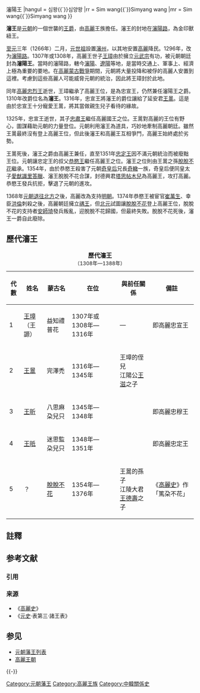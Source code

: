 {{Otheruses|subject=元朝世襲王爵|other=明朝世襲王爵|明朝藩王列表 (瀋王系)}}

{{Infobox Korean name
|image = Map of personal union with Goryeo.png
|caption = 瀋陽王封地的範圍（左上角）
|hanja = 瀋王{{`}}瀋陽王
|hangul = 심왕{{`}}심양왕 
|rr = Sim wang{{`}}Simyang wang
|mr = Sim wang{{`}}Simyang wang
}}

'''瀋王'''是[[元朝|元朝]]的一個世襲的[[王爵|王爵]]，由[[高丽王朝|高麗]]王族擔任。瀋王的封地在[[瀋陽路|瀋陽路]]，為金印獸紐王。

[[至元_(忽必烈)|至元]]三年（1266年）二月，[[元世祖|元世祖]]設置[[瀋州|瀋州]]，以其地安置[[高麗王朝|高麗]]降民。1296年，改为[[沈阳路_(元朝)|瀋陽路]]。1307年或1308年{{NoteTag|《[[元史|元史]]》作大德十一年，即1307年。《[[高麗史|高麗史]]》作忠烈王三十四年，即1308年。}}，高麗王世子[[高麗忠宣王|王璋]]由於擁立[[元武宗|元武宗]]有功，被元朝朝廷封為'''瀋陽王'''。當時的瀋陽路，轄今[[瀋陽市|瀋陽]]、[[遼陽市|遼陽]]等地，是當時交通上、軍事上、經濟上極為重要的要地。在[[高麗蒙古戰爭|高麗蒙古戰爭]]期間，元朝將大量投降和被俘的高麗人安置到這裡。考慮到這些高麗人可能威脅元朝的統治，因此將王璋封於此地。

同年[[高麗忠烈王|高麗忠烈王]]逝世，王璋繼承了高麗王位，是為忠宣王，仍然兼任瀋陽王之爵。1310年改爵位名為'''瀋王'''。1316年，忠宣王將瀋王的爵位讓給了延安君[[王暠_(瀋王)|王暠]]。這是由於忠宣王十分寵愛王暠，將其當做親生兒子看待的緣故。

1325年，忠宣王逝世，其子[[高麗忠肅王|忠肅王]]繼任高麗國王之位。王暠對高麗的王位有野心，圖謀藉助元朝的力量登位。元朝利用瀋王為道具，巧妙地牽制高麗朝廷。雖然王暠最終沒有登上高麗王位，但此後瀋王和高麗王互相爭鬥，高麗王始終處於劣勢。

王暠死後，瀋王之爵由高麗王兼任，直至1351年[[高麗忠定王|忠定王]]因不滿元朝統治而被廢黜王位。元朝讓忠定王的叔父[[高麗恭愍王|恭愍王]]繼任高麗王之位。瀋王之位則由王暠之孫[[脫脫不花_(瀋王)|脫脫不花]]繼承。1354年，由於恭愍王殺害了元朝[[奇皇后|奇皇后]]兄長[[奇轍|奇轍]]一族，奇皇后便同皇太子[[元昭宗|愛猷識里答臘]]、瀋王脫脫不花合謀，封德興君[[塔思帖木兒|塔思帖木兒]]為高麗王，攻打高麗。恭愍王發兵抗拒，擊退了元朝的進攻。

1368年[[北元|元朝退往北方]]之後，高麗改為支持[[明朝|明朝]]。1374年恭愍王被宦官[[崔萬生|崔萬生]]、幸臣[[洪倫|洪倫]]刺殺之後，高麗朝廷擁立[[高麗禑王|禑王]]，但[[北元|北元]]試圖讓[[脫脫不花_(瀋王)|脫脫不花]]登上高麗王位，脫脫不花的支持者[[安師琦|安師琦]]發兵叛亂，迎脫脫不花歸國，但最終失敗。脫脫不花死後，瀋王一爵自此廢除。

== 歷代瀋王 ==
{| class="wikitable" style="text-align:center;"
|+'''歷代瀋王'''<br /><small>（1308年—1388年）</small>
|-
!代數!!姓名!!蒙古名!!在位!!與前任關係!!備註
|-
| 1 || [[高麗忠宣王|王璋]]<br />（王謜） || 益知禮普花 || 1307年或1308年—1316年 || — || 即高麗忠宣王
|-
| 2 || [[王暠_(瀋王)|王暠]] || 完澤禿 || 1316年—1345年 || 王璋的侄兒<br />江陽公[[王滋_(江陽公)|王滋]]之子 ||
|-
| 3 || [[高麗忠穆王|王昕]] || 八思麻朶兒只 || 1345年—1348年 || || 即高麗忠穆王
|-
| 4 || [[高麗忠定王|王㫝]] || 迷思監朶兒只 || 1348年—1351年 || || 即高麗忠定王
|-
| 5 || ？ || [[脫脫不花_(瀋王)|脫脫不花]] || 1354年—1376年 || 王暠的孫子<br />江陵大君[[王德壽_(高麗)|王德壽]]之子 || 《[[高麗史|高麗史]]》作「篤朶不花」
|}

== 註釋 ==
{{NoteFoot}}

== 参考文献 ==
=== 引用 ===
{{Reflist}}

=== 来源 ===
* 《[[高麗史|高麗史]]》
* 《[[元史|元史]]·表第三·諸王表》

== 参见 ==
* [[元朝藩王列表|元朝藩王列表]]
* [[高麗王朝|高麗王朝]]

{{-}}
{{元朝藩王}}

[[Category:元朝藩王|Category:元朝藩王]]
[[Category:高麗王族|Category:高麗王族]]
[[Category:中韓關係史|Category:中韓關係史]]